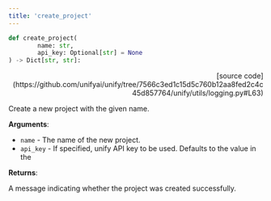 ```yaml
---
title: 'create_project'
---
```


```python
def create_project(
        name: str,
        api_key: Optional[str] = None
) -> Dict[str, str]:
```

<p align="right">[source code](https://github.com/unifyai/unify/tree/7566c3ed1c15d5c760b12aa8fed2c4c45d857764/unify/utils/logging.py#L63)</p>

Create a new project with the given name.

**Arguments**:

- `name` - The name of the new project.
- `api_key` - If specified, unify API key to be used. Defaults to the value in the



**Returns**:

A message indicating whether the project was created successfully.